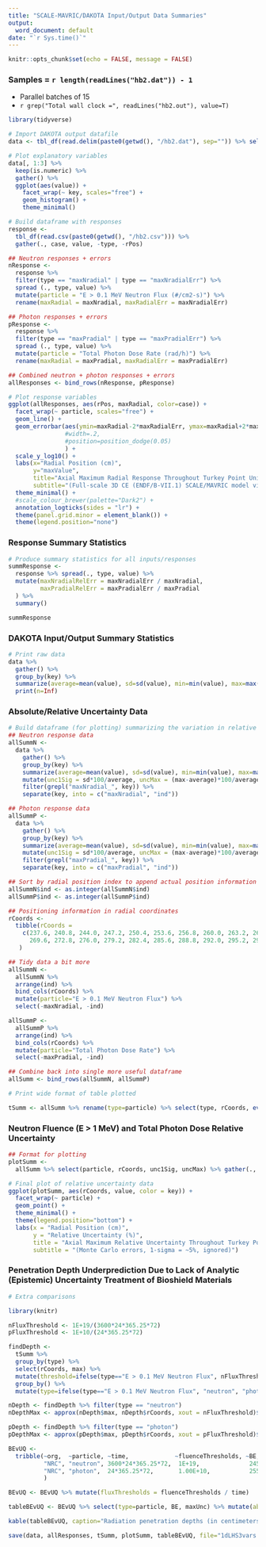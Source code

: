 ```yaml
---
title: "SCALE-MAVRIC/DAKOTA Input/Output Data Summaries"
output:
  word_document: default
date: "`r Sys.time()`"
---
```


```r
knitr::opts_chunk$set(echo = FALSE, message = FALSE)
```

### Samples = `r length(readLines("hb2.dat")) - 1`

- Parallel batches of 15
- `r grep("Total wall clock =", readLines("hb2.out"), value=T)`

```r
library(tidyverse)

# Import DAKOTA output datafile
data <- tbl_df(read.delim(paste0(getwd(), "/hb2.dat"), sep="")) %>% select(-X.eval_id, -interface)

# Plot explanatory variables
data[, 1:3] %>%
  keep(is.numeric) %>%
  gather() %>%
  ggplot(aes(value)) +
    facet_wrap(~ key, scales="free") +
    geom_histogram() +
    theme_minimal()

# Build dataframe with responses
response <- 
  tbl_df(read.csv(paste0(getwd(), "/hb2.csv"))) %>%
  gather(., case, value, -type, -rPos)

## Neutron responses + errors
nResponse <- 
  response %>% 
  filter(type == "maxNradial" | type == "maxNradialErr") %>%
  spread (., type, value) %>%
  mutate(particle = "E > 0.1 MeV Neutron Flux (#/cm2-s)") %>%
  rename(maxRadial = maxNradial, maxRadialErr = maxNradialErr)

## Photon responses + errors
pResponse <-
  response %>% 
  filter(type == "maxPradial" | type == "maxPradialErr") %>%
  spread (., type, value) %>%
  mutate(particle = "Total Photon Dose Rate (rad/h)") %>%
  rename(maxRadial = maxPradial, maxRadialErr = maxPradialErr)

## Combined neutron + photon responses + errors
allResponses <- bind_rows(nResponse, pResponse)

# Plot response variables
ggplot(allResponses, aes(rPos, maxRadial, color=case)) +
  facet_wrap(~ particle, scales="free") + 
  geom_line() +
  geom_errorbar(aes(ymin=maxRadial-2*maxRadialErr, ymax=maxRadial+2*maxRadialErr),
                #width=.2,
                #position=position_dodge(0.05)
                ) +
  scale_y_log10() +
  labs(x="Radial Position (cm)",
       y="maxValue",
       title="Axial Maximum Radial Response Throughout Turkey Point Unit-3,4 Bioshield",
       subtitle="(Full-scale 3D CE (ENDF/B-VII.1) SCALE/MAVRIC model via DAKOTA; 125 samples; 3 inputs; 2-sig errs)") +
  theme_minimal() +
  #scale_colour_brewer(palette="Dark2") +
  annotation_logticks(sides = "lr") + 
  theme(panel.grid.minor = element_blank()) +
  theme(legend.position="none")
```

### Response Summary Statistics

```r
# Produce summary statistics for all inputs/responses
summResponse <- 
  response %>% spread(., type, value) %>%
  mutate(maxNradialRelErr = maxNradialErr / maxNradial,
         maxPradialRelErr = maxPradialErr / maxPradial
  ) %>%
  summary()

summResponse
```

### DAKOTA Input/Output Summary Statistics

```r
# Print raw data
data %>% 
  gather() %>%
  group_by(key) %>%
  summarize(average=mean(value), sd=sd(value), min=min(value), max=max(value)) %>%
  print(n=Inf)

```

### Absolute/Relative Uncertainty Data 

```r
# Build dataframe (for plotting) summarizing the variation in relative uncertainty throughout bioshield
## Neutron response data
allSummN <-
  data %>% 
    gather() %>%
    group_by(key) %>%
    summarize(average=mean(value), sd=sd(value), min=min(value), max=max(value)) %>%
    mutate(unc1Sig = sd*100/average, uncMax = (max-average)*100/average) %>% 
    filter(grepl("maxNradial_", key)) %>%
    separate(key, into = c("maxNradial", "ind"))

## Photon response data
allSummP <-
  data %>% 
    gather() %>%
    group_by(key) %>%
    summarize(average=mean(value), sd=sd(value), min=min(value), max=max(value)) %>%
    mutate(unc1Sig = sd*100/average, uncMax = (max-average)*100/average)  %>% 
    filter(grepl("maxPradial_", key)) %>%
    separate(key, into = c("maxPradial", "ind"))

## Sort by radial position index to append actual position information
allSummN$ind <- as.integer(allSummN$ind)
allSummP$ind <- as.integer(allSummP$ind)

## Positioning information in radial coordinates
rCoords <-
  tibble(rCoords = 
    c(237.6, 240.8, 244.0, 247.2, 250.4, 253.6, 256.8, 260.0, 263.2, 266.4,
      269.6, 272.8, 276.0, 279.2, 282.4, 285.6, 288.8, 292.0, 295.2, 298.4)
   )

## Tidy data a bit more
allSummN <- 
  allSummN %>%
  arrange(ind) %>%
  bind_cols(rCoords) %>%
  mutate(particle="E > 0.1 MeV Neutron Flux") %>%
  select(-maxNradial, -ind)

allSummP <- 
  allSummP %>%
  arrange(ind) %>% 
  bind_cols(rCoords) %>%
  mutate(particle="Total Photon Dose Rate") %>%
  select(-maxPradial, -ind)

## Combine back into single more useful dataframe
allSumm <- bind_rows(allSummN, allSummP)

# Print wide format of table plotted

tSumm <- allSumm %>% rename(type=particle) %>% select(type, rCoords, everything()) %>% print(n=Inf)
```

### Neutron Fluence (E > 1 MeV) and Total Photon Dose Relative Uncertainty 

```r
## Format for plotting
plotSumm <-
  allSumm %>% select(particle, rCoords, unc1Sig, uncMax) %>% gather(., key, value, -rCoords, -particle)

# Final plot of relative uncertainty data
ggplot(plotSumm, aes(rCoords, value, color = key)) +
  facet_wrap(~ particle) +
  geom_point() +
  theme_minimal() +
  theme(legend.position="bottom") +
  labs(x = "Radial Position (cm)",
       y = "Relative Uncertainty (%)",
       title = "Axial Maximum Relative Uncertainty Throughout Turkey Point Unit-3,4 Bioshield",
       subtitle = "(Monte Carlo errors, 1-sigma = ~5%, ignored)")
```

### Penetration Depth Underprediction Due to Lack of Analytic (Epistemic) Uncertainty Treatment of Bioshield Materials 

```r
# Extra comparisons

library(knitr)

nFluxThreshold <- 1E+19/(3600*24*365.25*72)
pFluxThreshold <- 1E+10/(24*365.25*72)

findDepth <-
  tSumm %>%
  group_by(type) %>%
  select(rCoords, max) %>%
  mutate(threshold=ifelse(type=="E > 0.1 MeV Neutron Flux", nFluxThreshold, pFluxThreshold)) %>%
  group_by() %>%
  mutate(type=ifelse(type=="E > 0.1 MeV Neutron Flux", "neutron", "photon"))

nDepth <- findDepth %>% filter(type == "neutron")
nDepthMax <- approx(nDepth$max, nDepth$rCoords, xout = nFluxThreshold)$y

pDepth <- findDepth %>% filter(type == "photon")
pDepthMax <- approx(pDepth$max, pDepth$rCoords, xout = pFluxThreshold)$y

BEvUQ <- 
  tribble(~org,  ~particle, ~time,             ~fluenceThresholds, ~BE,    ~maxUnc,
          "NRC", "neutron", 3600*24*365.25*72,  1E+19,              245.6-238.02,  nDepthMax-238.02,   
          "NRC", "photon",  24*365.25*72,       1.00E+10,           255.2-238.02,  pDepthMax-238.02
          )

BEvUQ <- BEvUQ %>% mutate(fluxThresholds = fluenceThresholds / time)

tableBEvUQ <- BEvUQ %>% select(type=particle, BE, maxUnc) %>% mutate(absDiff = BE - maxUnc, relDiff = ((BE - maxUnc)/BE))

kable(tableBEvUQ, caption="Radiation penetration depths (in centimeters) up to defined thresholds.")

save(data, allResponses, tSumm, plotSumm, tableBEvUQ, file="1dLHS3vars.RData")
```

